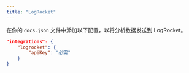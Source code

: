 ```yaml
---
title: "LogRocket"
---
```


在你的 `docs.json` 文件中添加以下配置，以将分析数据发送到 LogRocket。

```json 文档配置文件中的分析选项
"integrations": {
    "logrocket": {
        "apiKey": "必需"
    }
}
```
